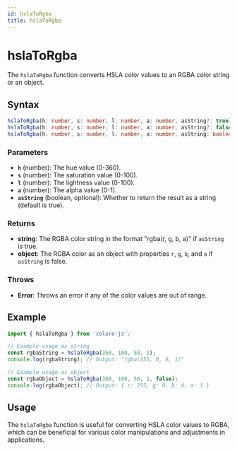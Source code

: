 ```yaml
---
id: hslaToRgba
title: hslaToRgba
---
```


# hslaToRgba

The `hslaToRgba` function converts HSLA color values to an RGBA color string or an object.

## Syntax

```typescript
hslaToRgba(h: number, s: number, l: number, a: number, asString?: true): string;
hslaToRgba(h: number, s: number, l: number, a: number, asString?: false): { r: number; g: number; b: number; a: number };
hslaToRgba(h: number, s: number, l: number, a: number, asString: boolean = true): string | { r: number; g: number; b: number; a: number };
```

### Parameters

- **`h`** (number): The hue value (0-360).
- **`s`** (number): The saturation value (0-100).
- **`l`** (number): The lightness value (0-100).
- **`a`** (number): The alpha value (0-1).
- **`asString`** (boolean, optional): Whether to return the result as a string (default is true).

### Returns

- **string**: The RGBA color string in the format "rgba(r, g, b, a)" if `asString` is true.
- **object**: The RGBA color as an object with properties `r`, `g`, `b`, and `a` if `asString` is false.

### Throws

- **Error**: Throws an error if any of the color values are out of range.

## Example

```typescript
import { hslaToRgba } from 'colore-js';

// Example usage as string
const rgbaString = hslaToRgba(360, 100, 50, 1);
console.log(rgbaString); // Output: "rgba(255, 0, 0, 1)"

// Example usage as object
const rgbaObject = hslaToRgba(360, 100, 50, 1, false);
console.log(rgbaObject); // Output: { r: 255, g: 0, b: 0, a: 1 }
```

## Usage

The `hslaToRgba` function is useful for converting HSLA color values to RGBA, which can be beneficial for various color manipulations and adjustments in applications.
